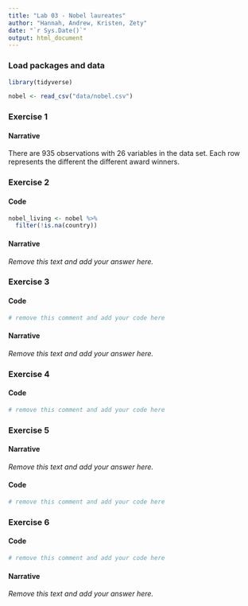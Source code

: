 ```yaml
---
title: "Lab 03 - Nobel laureates"
author: "Hannah, Andrew, Kristen, Zety"
date: "`r Sys.Date()`"
output: html_document
---
```



### Load packages and data

```r
library(tidyverse) 
```


```r

nobel <- read_csv("data/nobel.csv")
```

### Exercise 1

#### Narrative

There are 935 observations with 26 variables in the data set.
Each row represents the different the different award winners.


### Exercise 2

#### Code

```r
nobel_living <- nobel %>%
  filter(!is.na(country))
```

#### Narrative

*Remove this text and add your answer here.*


### Exercise 3

#### Code

```r
# remove this comment and add your code here
```

#### Narrative

*Remove this text and add your answer here.*


### Exercise 4

#### Code

```r
# remove this comment and add your code here
```


### Exercise 5

#### Narrative

*Remove this text and add your answer here.*

#### Code

```r
# remove this comment and add your code here
```


### Exercise 6

#### Code

```r
# remove this comment and add your code here
```

#### Narrative

*Remove this text and add your answer here.*